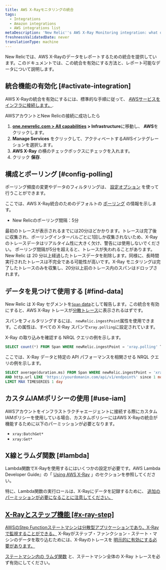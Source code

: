 ```yaml
---
title: AWS X-Rayモニタリングの統合
tags:
  - Integrations
  - Amazon integrations
  - AWS integrations list
metaDescription: 'New Relic''s AWS X-Ray Monitoring integration: what data it reports, and how to enable it.'
freshnessValidatedDate: never
translationType: machine
---
```


New Relicでは、AWS X-Rayのデータをレポートするための統合を提供しています。このドキュメントでは、この統合を有効にする方法と、レポート可能なデータについて説明します。

## 統合機能の有効化 [#activate-integration]

AWS X-Rayの統合を有効にするには、標準的な手順に従って、 [AWSサービスをインフラに接続します。](/docs/integrations/amazon-integrations/get-started/connect-aws-infrastructure).

AWSアカウントとNew Relicの接続に成功したら

1. **[one.newrelic.com > All capabilities](https://one.newrelic.com/all-capabilities) > Infrastructure**に移動し、 **AWS**をクリックします。
2. **Manage Services** をクリックして、アクティベートするAWSインテグレーションを選択します。
3. **AWS X-Ray** の横のチェックボックスにチェックを入れます。
4. クリック **保存**.

## 構成とポーリング [#config-polling]

ポーリング頻度の変更やデータのフィルタリングは、 [設定オプション](/docs/integrations/new-relic-integrations/cloud-integrations/configure-polling-frequency-data-collection-cloud-integrations) を使って行うことができます。

ここでは、AWS X-Ray統合のためのデフォルトの [ポーリング](/docs/integrations/amazon-integrations/get-started/polling-intervals-aws-integrations) の情報を示します。

* New Relicのポーリング間隔：5分

<Callout variant="tip">
  最初のトレースが表示されるまでには20分ほどかかります。トレースは完了後に収集され、ポーリングインターバルごとに1回しか収集されないため、X-Rayのトレースデータはリアルタイム性に大きく欠け、警告には使用しないでください。
</Callout>

<Callout variant="important">
  ポーリング間隔が5分を超えると、トレースが失われることがあります。New Relic は 20 分以上経過したトレースデータを削除します。同様に、長時間実行されたトレースは不完全である可能性が高いです。X-Ray モニタリングは完了したトレースのみを収集し、20分以上前のトレース内のスパンはドロップされます。
</Callout>

## データを見つけて使用する [#find-data]

New Relic は X-Ray セグメントを[`Span` data](/docs/data-apis/understand-data/new-relic-data-types/#new-relic-tracing)として報告します。この統合を有効にすると、AWS X-Ray トレースが[分散トレース](/docs/apm/distributed-tracing/ui-data/understand-use-distributed-tracing-data)に表示されるはずです。

スパンをフィルタリングするには、 `newRelic.ingestPoint`属性を使用できます。この属性は、すべての X-Ray スパンで`xray.polling`に設定されています。

X-Ray の取り込みを確認する NRQL クエリの例を示します。

```sql
SELECT count(*) FROM Span WHERE newRelic.ingestPoint = 'xray.polling' TIMESERIES
```

ここでは、X-Ray データと特定の API パフォーマンスを相関させる NRQL クエリの例を示します。

```sql
SELECT average(duration.ms) FROM Span WHERE newRelic.ingestPoint = 'xray.polling' 
AND http.url LIKE 'https://yourdomanin.com/api/v1/endpoint%' since 1 month ago 
LIMIT MAX TIMESERIES 1 day
```

## カスタムIAMポリシーの使用 [#use-iam]

AWSアカウントをインフラストラクチャエージェントに接続する際にカスタムIAMポリシーを使用している場合、カスタムポリシーにはAWS X-Rayの統合が機能するために以下のパーミッションが必要となります。

* `xray:BatchGet*`
* `xray:Get*`

## X線とラムダ関数 [#lambda]

Lambda関数でX-Rayを使用するにはいくつかの設定が必要です。AWS Lambda Developer Guide』の「 [Using AWS X-Ray](https://docs.aws.amazon.com/lambda/latest/dg/services-xray.html) 」のセクションを参照してください。

特に、Lambda関数の実行ロールは、X-Rayにデータを記録するために、 [追加のパーミッションが必要になることに注意してください。](https://docs.aws.amazon.com/lambda/latest/dg/services-xray.html#services-xray-permissions)

## [X-Rayとステップ機能 [#x-ray-step]](https://docs.aws.amazon.com/lambda/latest/dg/services-xray.html#services-xray-permissions)

[AWSのStep Functionステートマシンは分散型アプリケーションであり、X-Rayで監視することができる。](https://docs.aws.amazon.com/lambda/latest/dg/services-xray.html#services-xray-permissions) X-Rayがステップ・ファンクション・ステート・マシンのデータを取り込むためには、X-Rayのトレースを [明示的に有効にする必要があります。](https://docs.aws.amazon.com/step-functions/latest/dg/concepts-xray-tracing.html)

[](https://docs.aws.amazon.com/step-functions/latest/dg/concepts-xray-tracing.html)

[ステートマシン内の ](https://docs.aws.amazon.com/step-functions/latest/dg/concepts-xray-tracing.html)[ラムダ関数](#lambda) と、ステートマシン全体の X-Ray トレースを必ず有効にしてください。